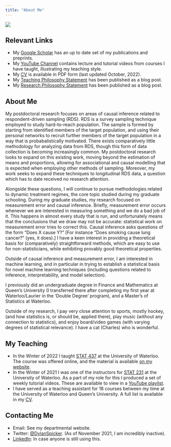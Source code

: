 ```yaml
---
title: "About Me"
---
```


![](img/cover_new.jpg)

## Relevant Links
- My [Google Scholar](https://scholar.google.com/citations?user=L9AenZ0AAAAJ&hl=en){target="_blank"} has an up to date set of my publications and preprints.
- My [YouTube Channel](https://www.youtube.com/channel/UC_xQeFdhjymQzmW4WKYtlpQ/featured){target="_blank"} contains lecture and tutorial videos from courses I have taught, illustrating my teaching style.
- My [CV](Spicker,Dylan - CV.pdf){target="_BLANK"} is available in PDF form (last updated October, 2022).
- My [Teaching Philosophy Statement](/thoughts/teaching-philosophy-statement/index.qmd) has been published as a blog post.
- My [Research Philosophy Statement](/thoughts/research-philosophy-statement/index.qmd) has been published as a blog post.

## About Me
My postdoctoral research focuses on areas of causal inference related to respondent-driven sampling (RDS). RDS is a survey sampling technique employed to study hard-to-reach population. The sample is formed by starting from identified members of the target population, and using their personal networks to recruit further members of the target population in a way that is probabalistically motivated. There exists comparatively little methodology for analyzing data from RDS, though this form of data collection is becoming increasingly common. My postdoctoral research looks to expand on this existing work, moving beyond the estimation of means and proportions, allowing for associational and causal modelling that is expected when employing other methods of sampling. Moreover, my work seeks to expand these techniques to longitudinal RDS data, a question which has to date received no research attention.

Alongside these questions, I will continue to pursue methodologies related to dynamic treatment regimes, the core topic studied during my graduate schooling. During my graduate studies, my research focused on measurement error and causal inference. Briefly, measurement error occurs whenever we are interested in measuring something and we do a bad job of it. This happens in almost every study that is run, and unfortunately means that the conclusions that we draw may not be accurate: statistical work on measurement error tries to correct this. Causal inference asks questions of the form “Does X cause Y?” [For instance “Does smoking cause lung cancer?” (yes, it does).] I have a keen interest in providing a theoretical basis for (comparatively) straightforward methods, which are easy to use for non-statisticians, while exhibiting provably good theoretical properties.

Outside of causal inference and measurement error, I am interested in machine learning, and in particular in trying to establish a statistical basis for novel machine learning techniques (including questions related to inference, interpretability, and model selection).

I previously did an undergraduate degree in Finance and Mathematics at Queen’s University (I transferred there after completing my first year at Waterloo/Laurier in the ‘Double Degree’ program), and a Master’s of Statistics at Waterloo.

Outside of my research, I pay very close attention to sports, mostly hockey, (and how statistics is, or should be, applied there), play music (without any connection to statistics), and enjoy board/video games (with varying degrees of statistical relevance). I have a cat (Charles) who is wonderful.

## My Teaching
- In the Winter of 2022 I taught [STAT 437](https://ucalendar.uwaterloo.ca/2021/COURSE/course-STAT.html#STAT437){target="_blank"} at the University of Waterloo. The course was offered online, and the material is available [on my website](./teaching.qmd).
- In the Winter of 2021 I was one of the instructors for [STAT 231](https://ucalendar.uwaterloo.ca/2021/COURSE/course-STAT.html#STAT231){target="_blank"} at the University of Waterloo. As a part of my role for this I produced a set of weekly tutorial videos. These are available to view in a [YouTube playlist](https://www.youtube.com/playlist?list=PL0Y1Z_F8RtX6uDIp-d2-Ch584l9cawVOq){target="_blank"}.
- I have served as a teaching assistant for 18 courses between my time at the University of Waterloo and Queen’s University. A full list is available in my [CV](Spicker,Dylan - CV.pdf){target="_BLANK"}.

## Contacting Me
- Email: See my departmental website.
- Twitter: [@DylanSpicker](https://twitter.com/DylanSpicker/with_replies){target="_blank"}. (As of November 2021, I am incredibly inactive).
- [LinkedIn](https://www.linkedin.com/in/dylanspicker/){target="_blank"}: In case anyone is still using this.
